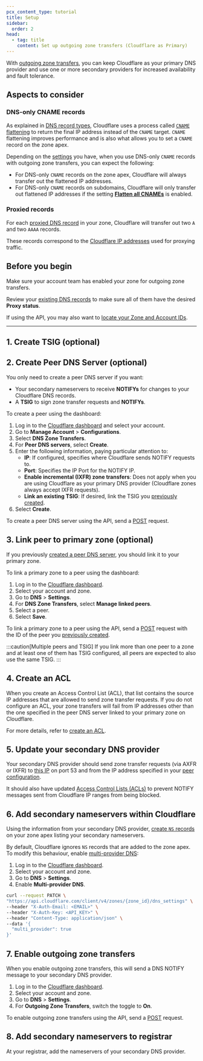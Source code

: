 ```yaml
---
pcx_content_type: tutorial
title: Setup
sidebar:
  order: 2
head:
  - tag: title
    content: Set up outgoing zone transfers (Cloudflare as Primary)
---
```



With [outgoing zone transfers](/dns/zone-setups/zone-transfers/cloudflare-as-primary/), you can keep Cloudflare as your primary DNS provider and use one or more secondary providers for increased availability and fault tolerance.

## Aspects to consider

### DNS-only CNAME records

As explained in [DNS record types](/dns/manage-dns-records/reference/dns-record-types/#cname), Cloudflare uses a process called [`CNAME` flattening](/dns/cname-flattening/) to return the final IP address instead of the `CNAME` target. `CNAME` flattening improves performance and is also what allows you to set a `CNAME` record on the zone apex.

Depending on the [settings](/dns/cname-flattening/set-up-cname-flattening/) you have, when you use DNS-only `CNAME` records with outgoing zone transfers, you can expect the following:

- For DNS-only `CNAME` records on the zone apex, Cloudflare will always transfer out the flattened IP addresses.
- For DNS-only `CNAME` records on subdomains, Cloudflare will only transfer out flattened IP addresses if the setting [**Flatten all CNAMEs**](/dns/cname-flattening/set-up-cname-flattening/#for-all-cname-records) is enabled.

### Proxied records

For each [proxied DNS record](/dns/manage-dns-records/reference/proxied-dns-records/) in your zone, Cloudflare will transfer out two `A` and two `AAAA` records.

These records correspond to the [Cloudflare IP addresses](https://www.cloudflare.com/ips) used for proxying traffic.

## Before you begin

Make sure your account team has enabled your zone for outgoing zone transfers.

Review your [existing DNS records](/dns/manage-dns-records/how-to/create-dns-records/) to make sure all of them have the desired **Proxy status**.

If using the API, you may also want to [locate your Zone and Account IDs](/fundamentals/setup/find-account-and-zone-ids/).

---

## 1. Create TSIG (optional)

<Render file="tsig-definition" />

<Tabs syncKey="dashPlusAPI"> <TabItem label="Dashboard">

<Render file="tsig-create-dash" />

</TabItem> <TabItem label="API">

<Render file="tsig-create-api" />

</TabItem> </Tabs>

## 2. Create Peer DNS Server (optional)

You only need to create a peer DNS server if you want:

- Your secondary nameservers to receive **NOTIFYs** for changes to your Cloudflare DNS records.
- A **TSIG** to sign zone transfer requests and **NOTIFYs**.

<Tabs syncKey="dashPlusAPI"> <TabItem label="Dashboard">

To create a peer using the dashboard:

1. Log in to the [Cloudflare dashboard](https://dash.cloudflare.com/login) and select your account.
2. Go to **Manage Account** > **Configurations**.
3. Select **DNS Zone Transfers**.
4. For **Peer DNS servers**, select **Create**.
5. Enter the following information, paying particular attention to:
   - **IP**: If configured, specifies where Cloudflare sends NOTIFY requests to.
   - **Port**: Specifies the IP Port for the NOTIFY IP.
   - **Enable incremental (IXFR) zone transfers**: Does not apply when you are using Cloudflare as your primary DNS provider (Cloudflare zones always accept IXFR requests).
   - **Link an existing TSIG**: If desired, link the TSIG you [previously created](#1-create-tsig-optional).
6. Select **Create**.

</TabItem> <TabItem label="API">

To create a peer DNS server using the API, send a [POST](</api/operations/secondary-dns-(-peer)-create-peer>) request.

</TabItem> </Tabs>

## 3. Link peer to primary zone (optional)

If you previously [created a peer DNS server](#2-create-peer-dns-server-optional), you should link it to your primary zone.

<Tabs syncKey="dashPlusAPI"> <TabItem label="Dashboard">

To link a primary zone to a peer using the dashboard:

1. Log in to the [Cloudflare dashboard](https://dash.cloudflare.com/login).
2. Select your account and zone.
3. Go to **DNS** > **Settings**.
4. For **DNS Zone Transfers**, select **Manage linked peers**.
5. Select a peer.
6. Select **Save**.

</TabItem> <TabItem label="API">

To link a primary zone to a peer using the API, send a [POST](</api/operations/secondary-dns-(-primary-zone)-create-primary-zone-configuration>) request with the ID of the peer you [previously created](#2-create-peer-dns-server-optional).

</TabItem> </Tabs>

:::caution[Multiple peers and TSIG]
If you link more than one peer to a zone and at least one of them has TSIG configured, all peers are expected to also use the same TSIG.
:::

## 4. Create an ACL

When you create an Access Control List (ACL), that list contains the source IP addresses that are allowed to send zone transfer requests. If you do not configure an ACL, your zone transfers will fail from IP addresses other than the one specified in the peer DNS server linked to your primary zone on Cloudflare.

For more details, refer to [create an ACL](/dns/zone-setups/zone-transfers/access-control-lists/create-new-list/).

## 5. Update your secondary DNS provider

Your secondary DNS provider should send zone transfer requests (via AXFR or IXFR) to [this IP](/dns/zone-setups/zone-transfers/access-control-lists/cloudflare-ip-addresses/#transfer-ip) on port 53 and from the IP address specified in your [peer configuration](#2-create-peer-dns-server-optional).

It should also have updated [Access Control Lists (ACLs)](/dns/zone-setups/zone-transfers/access-control-lists/cloudflare-ip-addresses/#allow-range) to prevent NOTIFY messages sent from Cloudflare IP ranges from being blocked.

## 6. Add secondary nameservers within Cloudflare

Using the information from your secondary DNS provider, [create `NS` records](/dns/manage-dns-records/how-to/create-dns-records/#create-dns-records) on your zone apex listing your secondary nameservers.

By default, Cloudflare ignores `NS` records that are added to the zone apex. To modify this behaviour, enable [multi-provider DNS](/dns/nameservers/nameserver-options/#multi-provider-dns):

<Tabs syncKey="dashPlusAPI"> <TabItem label="Dashboard">

1. Log in to the [Cloudflare dashboard](https://dash.cloudflare.com/login).
2. Select your account and zone.
3. Go to **DNS** > **Settings**.
4. Enable **Multi-provider DNS**.

</TabItem> <TabItem label="API">

```bash
curl --request PATCH \
"https://api.cloudflare.com/client/v4/zones/{zone_id}/dns_settings" \
--header "X-Auth-Email: <EMAIL>" \
--header "X-Auth-Key: <API_KEY>" \
--header "Content-Type: application/json" \
--data '{
  "multi_provider": true
}'
```

</TabItem> </Tabs>

## 7. Enable outgoing zone transfers

When you enable outgoing zone transfers, this will send a DNS NOTIFY message to your secondary DNS provider.

<Tabs syncKey="dashPlusAPI"> <TabItem label="Dashboard">

1. Log in to the [Cloudflare dashboard](https://dash.cloudflare.com/login).
2. Select your account and zone.
3. Go to **DNS** > **Settings**.
4. For **Outgoing Zone Transfers**, switch the toggle to **On**.

</TabItem> <TabItem label="API">

To enable outgoing zone transfers using the API, send a [POST](</api/operations/secondary-dns-(-primary-zone)-enable-outgoing-zone-transfers>) request.

</TabItem> </Tabs>

## 8. Add secondary nameservers to registrar

At your registrar, add the nameservers of your secondary DNS provider.
